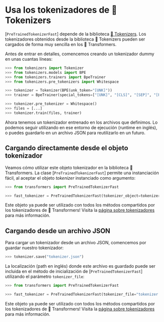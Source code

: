 <!--Copyright 2022 The HuggingFace Team. All rights reserved.

Licensed under the Apache License, Version 2.0 (the "License"); you may not use this file except in compliance with
the License. You may obtain a copy of the License at

http://www.apache.org/licenses/LICENSE-2.0

Unless required by applicable law or agreed to in writing, software distributed under the License is distributed on
an "AS IS" BASIS, WITHOUT WARRANTIES OR CONDITIONS OF ANY KIND, either express or implied. See the License for the
specific language governing permissions and limitations under the License.
-->

# Usa los tokenizadores de 🤗 Tokenizers

[`PreTrainedTokenizerFast`] depende de la biblioteca [🤗 Tokenizers](https://huggingface.co/docs/tokenizers). Los tokenizadores obtenidos desde la biblioteca 🤗 Tokenizers pueden ser 
cargados de forma muy sencilla en los 🤗 Transformers.

Antes de entrar en detalles, comencemos creando un tokenizador dummy en unas cuantas líneas:

```python
>>> from tokenizers import Tokenizer
>>> from tokenizers.models import BPE
>>> from tokenizers.trainers import BpeTrainer
>>> from tokenizers.pre_tokenizers import Whitespace

>>> tokenizer = Tokenizer(BPE(unk_token="[UNK]"))
>>> trainer = BpeTrainer(special_tokens=["[UNK]", "[CLS]", "[SEP]", "[PAD]", "[MASK]"])

>>> tokenizer.pre_tokenizer = Whitespace()
>>> files = [...]
>>> tokenizer.train(files, trainer)
```

Ahora tenemos un tokenizador entrenado en los archivos que definimos. Lo podemos seguir utilizando en ese entorno de ejecución (runtime en inglés), o puedes guardarlo
en un archivo JSON para reutilizarlo en un futuro.

## Cargando directamente desde el objeto tokenizador 

Veamos cómo utilizar este objeto tokenizador en la biblioteca 🤗 Transformers. La clase
[`PreTrainedTokenizerFast`] permite una instanciación fácil, al aceptar el objeto
*tokenizer* instanciado como argumento:

```python
>>> from transformers import PreTrainedTokenizerFast

>>> fast_tokenizer = PreTrainedTokenizerFast(tokenizer_object=tokenizer)
```

Este objeto ya puede ser utilizado con todos los métodos compartidos por los tokenizadores de 🤗 Transformers! Visita la [página sobre tokenizadores
](main_classes/tokenizer) para más información.

## Cargando desde un archivo JSON

Para cargar un tokenizador desde un archivo JSON, comencemos por guardar nuestro tokenizador:

```python
>>> tokenizer.save("tokenizer.json")
```

La localización (path en inglés) donde este archivo es guardado puede ser incluida en el método de inicialización de [`PreTrainedTokenizerFast`]
utilizando el parámetro `tokenizer_file`:

```python
>>> from transformers import PreTrainedTokenizerFast

>>> fast_tokenizer = PreTrainedTokenizerFast(tokenizer_file="tokenizer.json")
```

Este objeto ya puede ser utilizado con todos los métodos compartidos por los tokenizadores de 🤗 Transformers! Visita la [página sobre tokenizadores
](main_classes/tokenizer) para más información.
